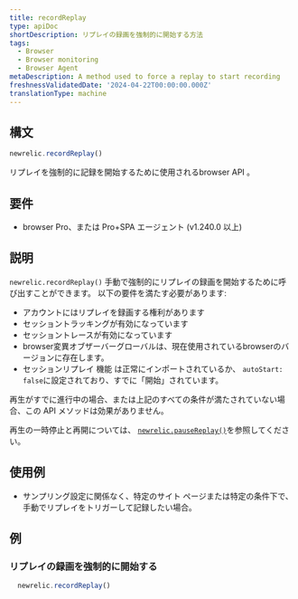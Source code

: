 ```yaml
---
title: recordReplay
type: apiDoc
shortDescription: リプレイの録画を強制的に開始する方法
tags:
  - Browser
  - Browser monitoring
  - Browser Agent
metaDescription: A method used to force a replay to start recording
freshnessValidatedDate: '2024-04-22T00:00:00.000Z'
translationType: machine
---
```


## 構文

```js
newrelic.recordReplay()
```

リプレイを強制的に記録を開始するために使用されるbrowser API 。

## 要件

* browser Pro、または Pro+SPA エージェント (v1.240.0 以上)

## 説明

`newrelic.recordReplay()` 手動で強制的にリプレイの録画を開始するために呼び出すことができます。 以下の要件を満たす必要があります:

* アカウントにはリプレイを録画する権利があります
* セッショントラッキングが有効になっています
* セッショントレースが有効になっています
* browser変異オブザーバーグローバルは、現在使用されているbrowserのバージョンに存在します。
* セッションリプレイ 機能 は正常にインポートされているか、 `autoStart: false`に設定されており、すでに「開始」されています。

再生がすでに進行中の場合、または上記のすべての条件が満たされていない場合、この API メソッドは効果がありません。

再生の一時停止と再開については、 [`newrelic.pauseReplay()`](/docs/browser/new-relic-browser/browser-apis/pauseReplay)を参照してください。

## 使用例

* サンプリング設定に関係なく、特定のサイト ページまたは特定の条件下で、手動でリプレイをトリガーして記録したい場合。

## 例

### リプレイの録画を強制的に開始する

```js
  newrelic.recordReplay()
```